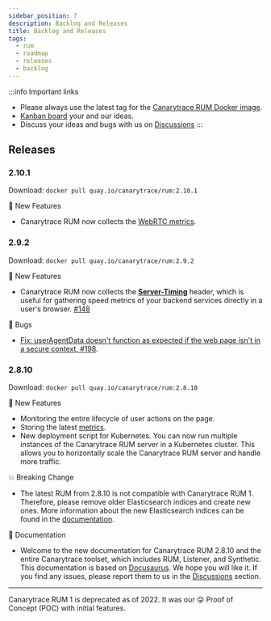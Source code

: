 ```yaml
---
sidebar_position: 7
description: Backlog and Releases
title: Backlog and Releases
tags:
  - rum
  - roadmap
  - releases
  - backlog
---
```


:::info Important links
- Please always use the latest tag for the [Canarytrace RUM Docker image](https://quay.io/repository/canarytrace/rum?tab=tags).
- [Kanban board](https://github.com/orgs/canarytrace/projects/3) your and our ideas.
- Discuss your ideas and bugs with us on [Discussions](https://github.com/canarytrace/documentation/discussions/categories/rum)
:::


## Releases

### 2.10.1
Download: `docker pull quay.io/canarytrace/rum:2.10.1`

🚀 New Features
- Canarytrace RUM now collects the [WebRTC metrics](./rumClient#webrtc).


### 2.9.2
Download: `docker pull quay.io/canarytrace/rum:2.9.2`

🚀 New Features
- Canarytrace RUM now collects the **[Server-Timing](./rumClient/#server-timing)** header, which is useful for gathering speed metrics of your backend services directly in a user's browser. [#148](https://github.com/canarytrace/documentation/issues/148)

🐛 Bugs
- [Fix: userAgentData doesn't function as expected if the web page isn't in a secure context, #198](https://github.com/canarytrace/documentation/issues/198).




### 2.8.10
Download: `docker pull quay.io/canarytrace/rum:2.8.10`

🚀 New Features
- Monitoring the entire lifecycle of user actions on the page.
- Storing the latest [metrics](./rumClient#rumClient#browser-data-collected).
- New deployment script for Kubernetes. You can now run multiple instances of the Canarytrace RUM server in a Kubernetes cluster. This allows you to horizontally scale the Canarytrace RUM server and handle more traffic.

💥 Breaking Change
- The latest RUM from 2.8.10 is not compatible with Canarytrace RUM 1. Therefore, please remove older Elasticsearch indices and create new ones. More information about the new Elasticsearch indices can be found in the [documentation](./elasticsearch#indices).

📝 Documentation
- Welcome to the new documentation for Canarytrace RUM 2.8.10 and the entire Canarytrace toolset, which includes RUM, Listener, and Synthetic. This documentation is based on [Docusaurus](https://docusaurus.io/). We hope you will like it. If you find any issues, please report them to us in the [Discussions](https://github.com/canarytrace/documentation/discussions) section.

---

Canarytrace RUM 1 is deprecated as of 2022. It was our 😜 Proof of Concept (POC) with initial features.


<FeedbackFooter />